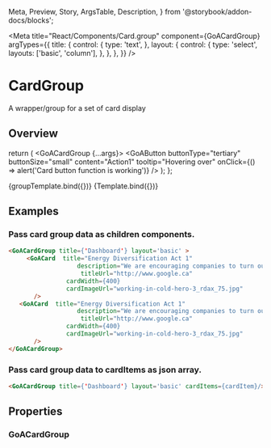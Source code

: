   Meta,
  Preview,
  Story,
  ArgsTable,
  Description,
} from '@storybook/addon-docs/blocks';



<Meta
  title="React/Components/Card.group"
  component={GoACardGroup}
  argTypes={{
    title: {
      control: {
        type: 'text',
      },
      layout: {
        control: {
          type: 'select',
          layouts: ['basic', 'column'],
        },
      },
    },
  }}
/>

# CardGroup

A wrapper/group for a set of card display

## Overview


  return (
    <GoACardGroup {...args}>
      <GoACard
        title="Energy Diversification Act 1"
        description="We are encouraging companies to turn out oil and gas resources into more valuable products-creating good jobs for Albertans."
        titleUrl="http://www.google.ca"
        cardWidth={400}
        cardImageUrl="working-in-cold-hero-3_rdax_75.jpg"
      >
        <GoAButton
          buttonType="tertiary"
          buttonSize="small"
          content="Action1"
          tooltip="Hovering over"
          onClick={() => alert('Card button function is working')}
        />
        <GoAButton
          buttonType="tertiary"
          buttonSize="small"
          content="Action2"
          tooltip="Hovering over"
        />
      </GoACard>
      <GoACard
        title="Energy Diversification Act 2"
        description="We are encouraging companies to turn out oil and gas resources into more valuable products-creating good jobs for Albertans."
        titleUrl="http://www.google.ca"
        cardWidth={400}
        cardImageUrl="working-in-cold-hero-3_rdax_75.jpg"
      />
      <GoACard
        title="Energy Diversification Act 3"
        titleUrl="http://www.google.ca"
        cardWidth={400}
        cardImageUrl="working-in-cold-hero-3_rdax_75.jpg"
      />
      <GoACard
        title="Energy Diversification Act 4"
        description="We are encouraging companies to turn out oil and gas resources into more valuable products-creating good jobs for Albertans."
        titleUrl="http://www.google.ca"
        cardWidth={400}
        cardImageUrl="working-in-cold-hero-3_rdax_75.jpg"
      />
      <GoACard
        title="Energy Diversification Act 5"
        description="We are encouraging companies to turn out oil and gas resources into more valuable products-creating good jobs for Albertans."
        titleUrl="http://www.google.ca"
        cardWidth={400}
        cardImageUrl="working-in-cold-hero-3_rdax_75.jpg"
      />
      <GoACard
        title="Energy Diversification Act 6"
        description="We are encouraging companies to turn out oil and gas resources into more valuable products-creating good jobs for Albertans."
        titleUrl="http://www.google.ca"
        cardWidth={400}
        cardImageUrl="working-in-cold-hero-3_rdax_75.jpg"
      />
    </GoACardGroup>
  );
};

<Canvas>
  <Story
    name="Variants"
    args={{
      title: 'Dashboard',
    }}
  >
    {groupTemplate.bind({})}
  </Story>
</Canvas>

<Canvas>
  <Story
    name="CardItems"
    args={{
      title: 'Card gourp Title',
      layout: 'basic',
      cardItems: [
        {
          title: 'Energy Diversification Act 1',
          description: 'We are encouraging  vor Albertans.',
          titleUrl: 'http://www.google.ca',
          cardWidth: 400,
          cardImageUrl: 'working-in-cold-hero-3_rdax_75.jpg',
        },
        {
          title: 'Energy Diversification Act 2',
          description: 'We are encouraging  vor Albertans.',
          titleUrl: 'http://www.google.ca',
          cardWidth: 400,
          cardImageUrl: 'working-in-cold-hero-3_rdax_75.jpg',
        },
      ],
    }}
  >
    {Template.bind({})}
  </Story>
</Canvas>

## Examples

### Pass card group data as children components.

```html
<GoACardGroup title={'Dashboard'} layout='basic' >
     <GoACard  title="Energy Diversification Act 1"
                   description="We are encouraging companies to turn out oil and gas resources into more valuable products-creating good jobs for Albertans."
                    titleUrl="http://www.google.ca"
                cardWidth={400}
                cardImageUrl="working-in-cold-hero-3_rdax_75.jpg"
       />
   <GoACard  title="Energy Diversification Act 1"
                   description="We are encouraging companies to turn out oil and gas resources into more valuable products-creating good jobs for Albertans."
                    titleUrl="http://www.google.ca"
                cardWidth={400}
                cardImageUrl="working-in-cold-hero-3_rdax_75.jpg"
       />
</GoACardGroup>
```

### Pass card group data to cardItems as json array.

```html
<GoACardGroup title={'Dashboard'} layout='basic' cardItems={cardItem}/>
```

## Properties

### GoACardGroup

<Description of={GoACardGroup} />
<ArgsTable of={GoACardGroup} />

